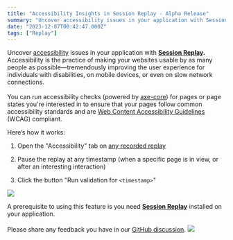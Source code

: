 ```yaml
---
title: "Accessibility Insights in Session Replay - Alpha Release"
summary: "Uncover accessibility issues in your application with Session Replay . Accessibility is the practice of making your websites usable by as many people as..."
date: "2023-12-07T00:42:47.000Z"
tags: ["Replay"]
---
```


  Uncover [accessibility](https://developer.mozilla.org/en-US/docs/Learn/Accessibility/What_is_accessibility) issues in your application with [**Session Replay**](https://docs.sentry.io/product/session-replay/)**.** Accessibility is the practice of making your websites usable by as many people as possible—tremendously improving the user experience for individuals with disabilities, on mobile devices, or even on slow network connections.\
\
You can run accessibility checks (powered by [axe-core](https://github.com/dequelabs/axe-core)) for pages or page states you're interested in to ensure that your pages follow common accessibility standards and are [Web Content Accessibility Guidelines](https://www.w3.org/WAI/standards-guidelines/wcag/) (WCAG) compliant.

Here’s how it works:

1. Open the "Accessibility" tab on [any recorded replay](https://sentry.io/orgredirect/organizations/:orgslug/replays/)

2. Pause the replay at any timestamp (when a specific page is in view, or after an interesting interaction)

3. Click the button "Run validation for `<timestamp>`"

![](https://storage.googleapis.com/sentry-docs-changelog/accessibility-insights-in-session-replay-alpha-release-1.jpg)

A prerequisite to using this feature is you need [**Session Replay**](https://docs.sentry.io/product/session-replay/getting-started/) installed on your application.\
\
Please share any feedback you have in our [GitHub discussion](https://github.com/getsentry/sentry/discussions/58423). ![](https://cdn.jsdelivr.net/npm/emoji-datasource-apple/img/apple/64/1f389.png)
